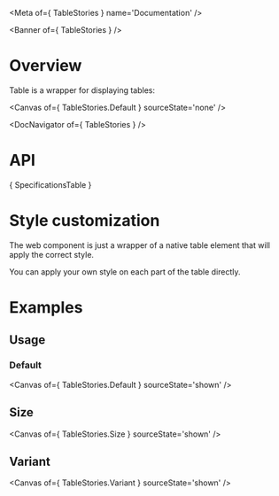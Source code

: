 
<Meta of={ TableStories } name='Documentation' />

<Banner of={ TableStories } />

# Overview

Table is a wrapper for displaying tables:

<Canvas of={ TableStories.Default } sourceState='none' />

<DocNavigator of={ TableStories } />

# API

<Markdown>{ SpecificationsTable }</Markdown>

# Style customization

The web component is just a wrapper of a native table element that will apply the correct style.

You can apply your own style on each part of the table directly.

# Examples

## Usage

### Default

<Canvas of={ TableStories.Default } sourceState='shown' />

## Size

<Canvas of={ TableStories.Size } sourceState='shown' />

## Variant

<Canvas of={ TableStories.Variant } sourceState='shown' />
